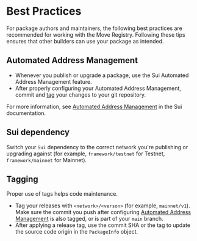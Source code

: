 
<Beta/>

# Best Practices

For package authors and maintainers, the following best practices are recommended for working with the Move Registry. Following these tips ensures that other builders can use your package as intended.

## Automated Address Management

- Whenever you publish or upgrade a package, use the Sui Automated Address Management feature.
- After properly configuring your Automated Address Management, commit and [tag](#tagging) your changes to your git repository.

For more information, see [Automated Address Management](https://docs.sui.io/concepts/sui-move-concepts/packages/automated-address-management) in the Sui documentation. 

## Sui dependency

Switch your `Sui` dependency to the correct network you're publishing or upgrading against (for example, `framework/testnet` for Testnet, `framework/mainnet` for Mainnet).

## Tagging

Proper use of tags helps code maintenance.

- Tag your releases with `<network>/<verson>` (for example, `mainnet/v1`). Make sure the commit you push after configuring [Automated Address Management](#automated-address-management) is also tagged, or is part of your `main` branch.
- After applying a release tag, use the commit SHA or the tag to update the source code origin in the `PackageInfo` object.
